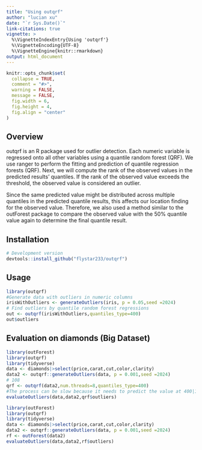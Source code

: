 ```yaml
---
title: "Using outqrf"
author: "lucian xu"
date: "`r Sys.Date()`"
link-citations: true
vignette: >
  %\VignetteIndexEntry{Using 'outqrf'}
  %\VignetteEncoding{UTF-8}
  %\VignetteEngine{knitr::rmarkdown}
output: html_document
---
```


```r
knitr::opts_chunk$set(
  collapse = TRUE,
  comment = "#>",
  warning = FALSE,
  message = FALSE,
  fig.width = 6, 
  fig.height = 4,
  fig.align = "center"
)
```

## Overview

outqrf is an R package used for outlier detection. Each numeric variable is regressed onto all other variables using a quantile random forest (QRF). We use ranger to perform the fitting and prediction of quantile regression forests (QRF). Next, we will compute the rank of the observed values in the predicted results' quantiles. If the rank of the observed value exceeds the threshold, the observed value is considered an outlier.

Since the same predicted value might be distributed across multiple quantiles in the predicted quantile results, this affects our location finding for the observed value. Therefore, we also used a method similar to the outForest package to compare the observed value with the 50% quantile value again to determine the final quantile result.

## Installation

```r
# Development version
devtools::install_github("flystar233/outqrf")
```

## Usage

```r
library(outqrf)
#Generate data with outliers in numeric columns
irisWithOutliers <- generateOutliers(iris, p = 0.05,seed =2024)
# Find outliers by quantile random forest regressions
out <- outqrf(irisWithOutliers,quantiles_type=400)
out$outliers
```

## Evaluation on diamonds (Big Dataset)

```r
library(outForest)
library(outqrf)
library(tidyverse)
data <- diamonds|>select(price,carat,cut,color,clarity)
data2 <- outqrf::generateOutliers(data, p = 0.001,seed =2024)
# 108
qrf <- outqrf(data2,num.threads=8,quantiles_type=400)
#The process can be slow because it needs to predict the value at 400|1000 quantiles for each observation. 
evaluateOutliers(data,data2,qrf$outliers)
```

```r
library(outForest)
library(outqrf)
library(tidyverse)
data <- diamonds|>select(price,carat,cut,color,clarity)
data2 <- outqrf::generateOutliers(data, p = 0.001,seed =2024)
rf <- outForest(data2)
evaluateOutliers(data,data2,rf$outliers)
```
